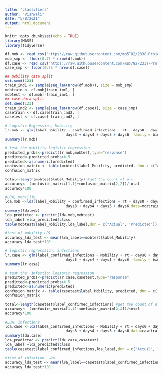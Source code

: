 ```yaml
---
title: "classifiers"
author: "Vishwali"
date: "5/8/2021"
output: html_document
---
```


```r
knitr::opts_chunk$set(echo = TRUE)
library(MASS)
library(tidyverse)
```

```r
df.mob <- read_csv("https://raw.githubusercontent.com/mp5782/2338-Project/main/data/mobility_class.csv")
mob_smp <- floor(0.75 * nrow(df.mob))
df.case <- read_csv("https://raw.githubusercontent.com/mp5782/2338-Project/main/data/infection_class.csv")
case_smp <- floor(0.75 * nrow(df.case))

## mobility data split
set.seed(123)
train_ind1 <- sample(seq_len(nrow(df.mob)), size = mob_smp)
mobtrain <- df.mob[train_ind1, ]
mobtest <- df.mob[-train_ind1, ]
## case data split
set.seed(123)
train_ind2 <- sample(seq_len(nrow(df.case)), size = case_smp)
casetrain <- df.case[train_ind2, ]
casetest <- df.case[-train_ind2, ]
```

```r
# Logistic Regression, Mobility
lr.mob <- glm(label_Mobility ~ confirmed_infections + rt + days0 + days1 + days2 +
                            days3 + days4 + days5 + days6, family = binomial, data = mobtrain)
summary(lr.mob)

# test the mobility logistic regression
predicted_probs<-predict(lr.mob,mobtest,type="response")
predicted<-predicted_probs>0.5
predicted<-as.numeric(predicted)
confusion_matrix <- table(mobtest$label_Mobility, predicted, dnn = c("Actual", "Predicted"))
confusion_matrix

total<-length(mobtest$label_Mobility) #get the count of all
accuracy<- (confusion_matrix[1,1]+confusion_matrix[2,2])/total
accuracy*100
```

```r
#LDA, mobility
lda.mob <-lda(label_Mobility ~ confirmed_infections + rt + days0 + days1 + days2 +
                            days3 + days4 + days5 + days6,data=mobtrain)
summary(lda.mob)
lda_predicted <- predict(lda.mob,mobtest)
lda_label =lda_predicted$class
table(mobtest$label_Mobility,lda_label,dnn = c("Actual", "Predicted"))

#test of mobility LDA
accuracy_lda_test <- mean(lda_label==mobtest$label_Mobility)
accuracy_lda_test*100
```

```r
# logistic regresssion, infections
lr.case <- glm(label_confirmed_infections ~ Mobility + rt + days0 + days1 + days2 +
                            days3 + days4 + days5 + days6, family = binomial, data = casetrain)
summary(lr.case)

# test the  infection logistic regression
predicted_probs<-predict(lr.case,casetest,type="response")
predicted<-predicted_probs>0.5
predicted<-as.numeric(predicted)
confusion_matrix <- table(casetest$label_Mobility, predicted, dnn = c("Actual", "Predicted"))
confusion_matrix

total<-length(casetest$label_confirmed_infections) #get the count of all
accuracy<- (confusion_matrix[1,1]+confusion_matrix[2,2])/total
accuracy*100
```

```r
#LDA, infections
lda.case <-lda(label_confirmed_infections ~ Mobility + rt + days0 + days1 + days2 +
                            days3 + days4 + days5 + days6,data=casetrain)
summary(lda.case)
lda_predicted <- predict(lda.case,casetest)
lda_label =lda_predicted$class
table(casetest$label_confirmed_infections,lda_label,dnn = c("Actual", "Predicted"))

#test of infection  LDA
accuracy_lda_test <- mean(lda_label==casetest$label_confirmed_infections)
accuracy_lda_test*100
```
